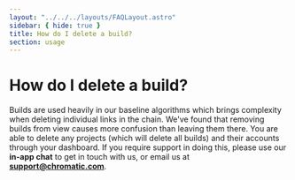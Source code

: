 ```yaml
---
layout: "../../../layouts/FAQLayout.astro"
sidebar: { hide: true }
title: How do I delete a build?
section: usage
---
```


# How do I delete a build?

Builds are used heavily in our baseline algorithms which brings complexity when deleting individual links in the chain. We've found that removing builds from view causes more confusion than leaving them there. You are able to delete any projects (which will delete all builds) and their accounts through your dashboard. If you require support in doing this, please use our **in-app chat** to get in touch with us, or email us at **support@chromatic.com**.
